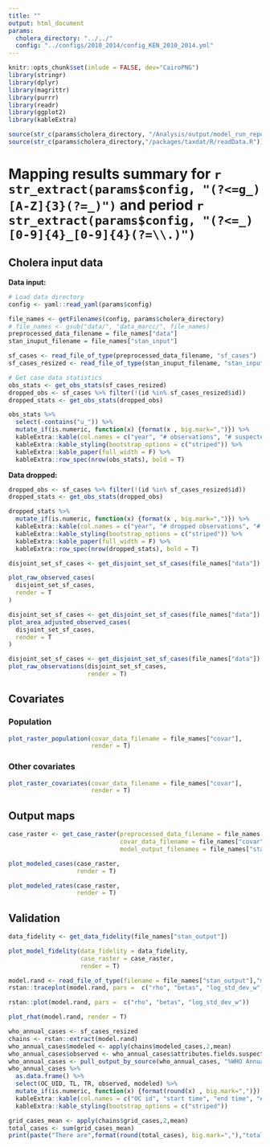 ```yaml
---
title: ""
output: html_document
params:
  cholera_directory: "../../"
  config: "../configs/2010_2014/config_KEN_2010_2014.yml"
---
```

```r
knitr::opts_chunk$set(inlude = FALSE, dev="CairoPNG")
library(stringr)
library(dplyr)
library(magrittr)
library(purrr)
library(readr)
library(ggplot2)
library(kableExtra)

source(str_c(params$cholera_directory, "/Analysis/output/model_run_report_helpers.R"))
source(str_c(params$cholera_directory,"/packages/taxdat/R/readData.R"))
```

# Mapping results summary for `r str_extract(params$config, "(?<=g_)[A-Z]{3}(?=_)")` and period `r str_extract(params$config, "(?<=_)[0-9]{4}_[0-9]{4}(?=\\.)")`

## Cholera input data
**Data input:**
```r

# Load data directory
config <- yaml::read_yaml(params$config)

file_names <- getFilenames(config, params$cholera_directory)
# file_names <- gsub("data/", "data_marcc/", file_names)
preprocessed_data_filename = file_names["data"]
stan_inuput_filename = file_names["stan_input"]

sf_cases <- read_file_of_type(preprocessed_data_filename, "sf_cases")
sf_cases_resized <- read_file_of_type(stan_inuput_filename, "stan_input")$sf_cases_resized

# Get case data statistics
obs_stats <- get_obs_stats(sf_cases_resized)
dropped_obs <- sf_cases %>% filter(!(id %in% sf_cases_resized$id))
dropped_stats <- get_obs_stats(dropped_obs)

obs_stats %>% 
  select(-contains("u_")) %>% 
  mutate_if(is.numeric, function(x) {format(x , big.mark=",")}) %>% 
  kableExtra::kable(col.names = c("year", "# observations", "# suspected cases", "# location periods", "# observation collections")) %>%
  kableExtra::kable_styling(bootstrap_options = c("striped")) %>%
  kableExtra::kable_paper(full_width = F) %>%
  kableExtra::row_spec(nrow(obs_stats), bold = T) 
```

**Data dropped:**

```r
dropped_obs <- sf_cases %>% filter(!(id %in% sf_cases_resized$id))
dropped_stats <- get_obs_stats(dropped_obs)

dropped_stats %>% 
  mutate_if(is.numeric, function(x) {format(x , big.mark=",")}) %>% 
  kableExtra::kable(col.names = c("year", "# dropped observations", "# dropped suspected cases", "# dropped location periods",  "dropped location periods", "# dropped  observation collections",  "dropped observation collections")) %>%
  kableExtra::kable_styling(bootstrap_options = c("striped")) %>%
  kableExtra::kable_paper(full_width = F) %>%
  kableExtra::row_spec(nrow(dropped_stats), bold = T) 
```

```r
disjoint_set_sf_cases <- get_disjoint_set_sf_cases(file_names["data"])
```

```r
plot_raw_observed_cases(
  disjoint_set_sf_cases, 
  render = T
)
```
```r
disjoint_set_sf_cases <- get_disjoint_set_sf_cases(file_names["data"])
plot_area_adjusted_observed_cases(
  disjoint_set_sf_cases, 
  render = T
)
```

```r
disjoint_set_sf_cases <- get_disjoint_set_sf_cases(file_names["data"])
plot_raw_observations(disjoint_set_sf_cases, 
                      render = T)
```


## Covariates

### Population
```r
plot_raster_population(covar_data_filename = file_names["covar"], 
                       render = T)
```

### Other covariates

```r
plot_raster_covariates(covar_data_filename = file_names["covar"], 
                       render = T)
```

## Output maps

```r
case_raster <- get_case_raster(preprocessed_data_filename = file_names["data"],
                               covar_data_filename = file_names["covar"],
                               model_output_filenames = file_names["stan_output"])

plot_modeled_cases(case_raster, 
                   render = T)

```

```r
plot_modeled_rates(case_raster, 
                   render = T)
```

## Validation
```r
data_fidelity <- get_data_fidelity(file_names["stan_output"])

plot_model_fidelity(data_fidelity = data_fidelity,
                    case_raster = case_raster, 
                    render = T)
```

```r
model.rand <- read_file_of_type(filename = file_names["stan_output"],"model.rand")
rstan::traceplot(model.rand, pars =  c("rho", "betas", "log_std_dev_w"))
```



```r
rstan::plot(model.rand, pars =  c("rho", "betas", "log_std_dev_w"))
```
```r
plot_rhat(model.rand, render = T)
```



```r
who_annual_cases <- sf_cases_resized
chains <- rstan::extract(model.rand)
who_annual_cases$modeled <- apply(chains$modeled_cases,2,mean)
who_annual_cases$observed <- who_annual_cases$attributes.fields.suspected_cases # fix me
who_annual_cases <- pull_output_by_source(who_annual_cases, "%WHO Annual Cholera Reports%")
who_annual_cases %>% 
  as.data.frame() %>%
  select(OC_UID, TL, TR, observed, modeled) %>% 
  mutate_if(is.numeric, function(x) {format(round(x) , big.mark=",")}) %>% 
  kableExtra::kable(col.names = c("OC id", "start time", "end time", "# Observed cases", "# Modeled Cases")) %>%
  kableExtra::kable_styling(bootstrap_options = c("striped"))
```

```r
grid_cases_mean <- apply(chains$grid_cases,2,mean)
total_cases <- sum(grid_cases_mean)
print(paste("There are",format(round(total_cases), big.mark=","),"total cases"))
```
